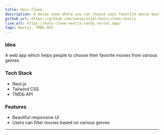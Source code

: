 ```yaml
---
title: Hulu Clone
description: A movie zone where you can choose your favorite movie based on your interest
github_url: https://github.com/sonipranjal/hulu-clone-nextjs
live_url: https://hulu-clone-nextjs-sandy.vercel.app/
tags: Nextjs, TMDb API
---
```


### Idea

A web app which helps people to choose their favorite movies from various genres

### Tech Stack

- Next.js
- Tailwind CSS
- TMDb API

### Features

- Beautiful responsive UI
- Users can filter movies based on various genres

---
